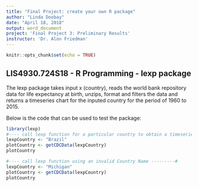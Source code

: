 ```yaml
---
title: "Final Project: create your own R package"
author: "Linda Doobay"
date: "April 18, 2018"
output: word_document
project: 'Final Project 3: Preliminary Results'
instructor: 'Dr. Alon Friedman'
---
```


```r
knitr::opts_chunk$set(echo = TRUE)
```

## LIS4930.724S18 - R Programming - lexp package

The lexp package takes input x (country), reads the world bank repository data for life expectancy at birth, unzips, format and filters the data and returns a timeseries chart for the inputed country for the period of 1960 to 2015.

Below is the code that can be used to test the package: 

```r
library(lexp)
#---- call lexp function for a particular country to obtain a timeseries chart of Life Expectancy from 1960 to 2015  ---------#
lexpCountry <- "Brazil"
plotCountry <- getCDCData(lexpCountry)
plotCountry

#---- call lexp function using an invalid Country Name ---------#
lexpCountry <- "Michigan"
plotCountry <- getCDCData(lexpCountry)
plotCountry
```

